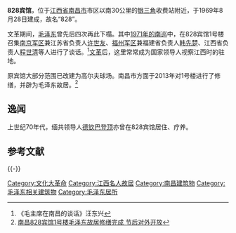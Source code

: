 '''828宾馆'''，位于[[江西省|江西省]][[南昌市|南昌市]]市区以南30公里的[[银三角|银三角]]收费站附近，于1969年8月28日建成，故名“828”。

文革期间，[[毛泽东|毛泽东]]曾先后四次再此下榻。其中[[1971年毛泽东南巡|1971年的南巡]]中，在828宾馆1号楼召集[[南京军区|南京军区]]兼江苏省负责人[[许世友|许世友]]、[[福州军区|福州军区]]兼福建省负责人[[韩先楚|韩先楚]]、江西省负责人[[程世清|程世清]]等人进行了谈话。<ref>《毛主席在南昌的谈话》汪东兴</ref>[[文革|文革]]后，这里常常成为国家领导人视察江西时的驻地。

原宾馆大部分范围已改建为高尔夫球场。南昌市方面于2013年对1号楼进行了修缮，并辟为毛泽东故居。<ref>[http://news.163.com/13/0204/16/8MSO7LP300014JB6.html?from=tagl 南昌828宾馆1号楼毛泽东故居修缮完成 节后对外开放]{{Dead link|date=2019年12月 |bot=InternetArchiveBot |fix-attempted=yes }}</ref>

== 逸闻 ==
上世纪70年代，缅共领导人[[德钦巴登顶|德钦巴登顶]]亦曾在828宾馆居住、疗养。

== 参考文献 ==
{{Reflist}}

{{-}}
{{老南昌}}

[[Category:文化大革命|Category:文化大革命]]
[[Category:江西名人故居|Category:江西名人故居]]
[[Category:南昌建筑物|Category:南昌建筑物]]
[[Category:毛泽东相关建筑物|Category:毛泽东相关建筑物]]
[[Category:毛泽东居所|Category:毛泽东居所]]